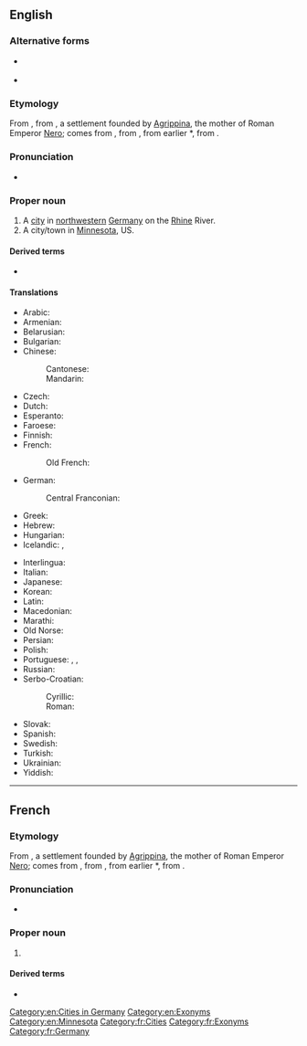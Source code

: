 {{also|cologne}}
==English==
{{wikipedia}}

===Alternative forms===
* {{l|en|Cologn}} {{qualifier|obsolete}}
* {{l|en|Köln}} {{qualifier|rare}}

===Etymology===
From {{etyl|fr|en}} {{m|fr|Cologne}}, from {{etyl|la|en}} {{m|la|Colōnia Agrippīna||Agrippine Colony}}, a settlement founded by [[w:Agrippina the Younger|Agrippina]], the mother of Roman Emperor [[w:Nero|Nero]]; {{m|la|colōnia||colony}} comes from {{m|la|colōnus||farmer; colonist}}, from {{m|la|colō||till, cultivate, worship}}, from earlier *{{m|la||quelō}}, from {{etyl|ine-pro|en}} {{m|ine-pro|*kʷel-||to move; to turn (around)}}.

===Pronunciation===
* {{IPA|/kəˈloʊn/|lang=en}}

===Proper noun===
{{en-proper noun}}

# A [[city]] in [[northwestern]] [[Germany]] on the [[Rhine]] River.
# A city/town in [[Minnesota]], US.

====Derived terms====
* {{l|en|Cologner}}

====Translations====
{{trans-top|city in Germany}}
* Arabic: {{t|ar|كُولُونْيَا|f|tr=kulūnyā}}
* Armenian: {{t|hy|Քյոլն}}
* Belarusian: {{t|be|Кёльн|m|sc=Cyrl}}
* Bulgarian: {{t+|bg|Кьолн|m|sc=Cyrl}}
* Chinese:
*: Cantonese: {{t|yue|科隆|tr=fo1 lung4|sc=Hani}}
*: Mandarin: {{t+|cmn|科隆|tr=Kēlóng|sc=Hani}}
* Czech: {{t|cs|Kolín nad Rýnem|m}}
* Dutch: {{t+|nl|Keulen|n}}
* Esperanto: {{t|eo|Kolonjo}}
* Faroese: {{t|fo|Køln|f}}
* Finnish: {{t+|fi|Köln}}
* French: {{t+|fr|Cologne|f}}
*: Old French: {{t|fro|Coloigne}}
* German: {{t+|de|Köln|n}}
*: Central Franconian: {{t|gmw-cfr|Kölle|f}} {{qualifier|Kölsch}}
* Greek: {{t+|el|Κολωνία|f}}
* Hebrew: {{t|he|קלן|tr=Keln}}
* Hungarian: {{t+|hu|Köln}}
* Icelandic: {{t|is|Köln|f}}, {{t|is|Kolni|f}} {{qualifier|archaic}}
{{trans-mid}}
* Interlingua: {{t|ia|Colonia}}
* Italian: {{t+|it|Colonia|f}}
* Japanese: {{t|ja|ケルン|tr=Kerun}}
* Korean: {{t+|ko|쾰른|tr=Koelleun}}
* Latin: {{t|la|Colōnia Agrippīna|f}}
* Macedonian: {{t|mk|Келн|m}}
* Marathi: {{t|mr|कोलोन|n|tr=kolona|sc=Deva}}
* Old Norse: {{t|non|Kolni|f}}
* Persian: {{t+|fa|کلن|tr=koln}}
* Polish: {{t+|pl|Kolonia|f}}
* Portuguese: {{t+|pt|Colónia|f}} {{qualifier|Portugal}}, {{t+|pt|Colônia|f}} {{qualifier|Brazil}}, {{t|pt|Köln|f}}
* Russian: {{t+|ru|Кёльн|m}}
* Serbo-Croatian:
*: Cyrillic: {{t|sh|Келн|m}}
*: Roman: {{t+|sh|Köln|m}}
* Slovak: {{t|sk|Kolín nad Rýnom|m}}
* Spanish: {{t+|es|Colonia|f}}
* Swedish: {{t+|sv|Köln|c}}
* Turkish: {{t+|tr|Köln}}
* Ukrainian: {{t|uk|Кельн|m|sc=Cyrl}}
* Yiddish: {{t|yi|קעלן|n}}
{{trans-bottom}}

[[Category:en:Cities in Germany]]
[[Category:en:Exonyms]]
[[Category:en:Minnesota]]

----

==French==

===Etymology===
From {{etyl|la|fr}} {{m|la|Colōnia Agrippīna||Agrippine Colony}}, a settlement founded by [[w:Agrippina the Younger|Agrippina]], the mother of Roman Emperor [[w:Nero|Nero]]; {{m|la|colōnia||colony}} comes from {{m|la|colōnus||farmer; colonist}}, from {{m|la|colō||till, cultivate, worship}}, from earlier *{{m|la||quelō}}, from {{etyl|ine-pro|fr}} {{m|ine-pro|*kʷel-||to move; to turn (around)}}.

===Pronunciation===
* {{fr-IPA}}

===Proper noun===
{{fr-proper noun|f}}

# {{l|en|Cologne}}

====Derived terms====
* {{l|fr|eau de Cologne}}

[[Category:fr:Cities]]
[[Category:fr:Exonyms]]
[[Category:fr:Germany]]